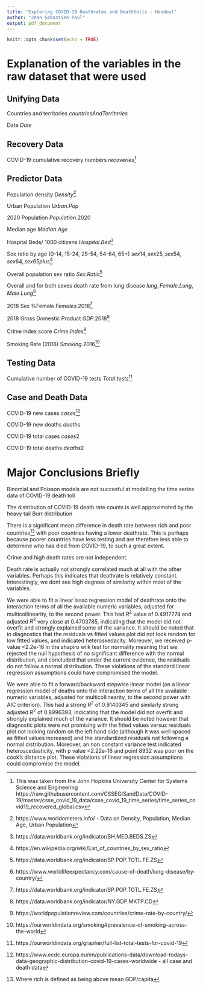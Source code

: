 ```yaml
---
title: "Exploring COVID-19 Deathrates and Deathtolls - Handout"
author: "Jean-Sebastien Paul"
output: pdf_document
---
```


```r
knitr::opts_chunk$set(echo = TRUE)
```

# Explanation of the variables in the raw dataset that were used

## Unifying Data
Countries and territories $countriesAndTerritories$

Date $Date$

## Recovery Data
COVID-19 cumulative recovery numbers $recoveries$^[This was taken from the John Hopkins University Center for Systems Science and Engineering https://raw.githubusercontent.com/CSSEGISandData/COVID-19/master/csse_covid_19_data/csse_covid_19_time_series/time_series_covid19_recovered_global.csv]

## Predictor Data
Population density $Density$^[https://www.worldometers.info/ - Data on Density, Population, Median Age, Urban Population]

Urban Population $Urban.Pop$

2020 Population $Population.2020$

Median age $Median.Age$

Hospital Beds/ 1000 citizens $Hospital.Bed$^[https://data.worldbank.org/indicator/SH.MED.BEDS.ZS]

Sex ratio by age (0-14, 15-24, 25-54, 54-64, 65+) $sex14, sex25, sex54, sex64, sex65plus$^[https://en.wikipedia.org/wiki/List_of_countries_by_sex_ratio]

Overall population sex ratio $Sex.Ratio$^[https://data.worldbank.org/indicator/SP.POP.TOTL.FE.ZS]

Overall and for both sexes death rate from lung disease $lung, Female.Lung, Male.Lung$^[https://www.worldlifeexpectancy.com/cause-of-death/lung-disease/by-country/]

2018 Sex %Female $Females.2018$^[https://data.worldbank.org/indicator/SP.POP.TOTL.FE.ZS]

2018 Gross Domestic Product $GDP.2018$^[https://data.worldbank.org/indicator/NY.GDP.MKTP.CD]

Crime index score $Crime.Index$^[https://worldpopulationreview.com/countries/crime-rate-by-country/]

Smoking Rate (2016) $Smoking.2016$^[https://ourworldindata.org/smoking#prevalence-of-smoking-across-the-world]

## Testing Data
Cumulative number of COVID-19 tests $Total.tests$^[https://ourworldindata.org/grapher/full-list-total-tests-for-covid-19]

## Case and Death Data
COVID-19 new cases $cases$^[https://www.ecdc.europa.eu/en/publications-data/download-todays-data-geographic-distribution-covid-19-cases-worldwide - all case and death data]

COVID-19 new deaths $deaths$

COVID-19 total cases $cases2$

COVID-19 total deaths $deaths2$


# Major Conclusions Briefly

Binomial and Poisson models are not succesful at modelling the time series data of COVID-19 death toll

The distribution of COVID-19 death rate counts is well approximated by the heavy tail Burr distribution

There is a significant mean difference in death rate between rich and poor countries^[Where rich is defined as being above mean GDP/capita] with poor countries having a lower deathrate. This is perhaps because poorer countries have less testing and are therefore less able to determine who has died from COVID-19, to such a great extent.

Crime and high death rates are not independent.

Death rate is actually not strongly correlated much at all with the other variables. Perhaps this indicates that deathrate is relatively constant. Interestingly, we dont see high degrees of similarity within most of the variables. 

We were able to fit a linear lasso regression model of deathrate onto the interaction terms of all the available numeric variables, adjusted for multicollinearity, to the second power. This had $R^2$ value of 0.4917774 and adjusted $R^2$ very close at 0.4703785, indicating that the model did not overfit and strongly explained some of the variance. It should be noted that in diagnostics that the residuals vs fitted values plot did not look random for low fitted values, and indicated heteroskedacity. Moreover, we received p-value <2.2e-16 in the shapiro wilk test for normality meaning that we rejected the null hypothesis of no significant difference with the normal distribution, and concluded that under the current evidence, the residuals do not follow a normal distribution. These violations of the standard linear regression assumptions could have compromised the model.

We were able to fit a forward/backward stepwise linear model (on a linear regression model of deaths onto the interaction terms of all the available numeric variables, adjusted for multicollinearity, to the second power with AIC criterion). This had a strong $R^2$ of 0.9140345 and similarly strong adjusted $R^2$ of 0.8996393, indicating that the model did not overfit and strongly explained much of the variance. It should be noted however that diagnostic plots were not promising with the fitted values versus residuals plot not looking random on the left hand side (although it was well spaced as fitted values increased) and the standardized residuals not following a normal distribution. Moreover, an non constant variance test indicated heteroscedasticity, with p value <2.22e-16 and point 8932 was poor on the cook's distance plot. These violations of linear regression assumptions could compromise the model.











